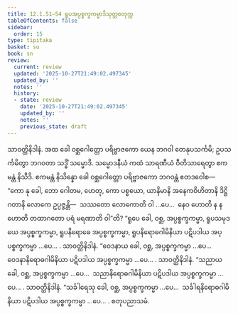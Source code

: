 ```yaml
---
title: 12.1.51–54 ရူပအပ္ပစ္စက္ခကမ္မာဒိသုတ္တစတုက္က
tableOfContents: false
sidebar:
  order: 15
type: tipitaka
basket: su
book: sn
review:
  current: review
  updated: '2025-10-27T21:49:02.497345'
  updated_by: ''
  notes: ''
  history:
  - state: review
    date: '2025-10-27T21:49:02.497345'
    updated_by: ''
    notes: ''
    previous_state: draft
---
```



<ReviewStatus review={frontmatter.review} showDetails={true} />

<HypothesisAnnotation frontmatter={frontmatter} />

<DynamicBreadcrumb />

<Division number="657–660" book="sn" e="ch" v="18" p="378">

<Paragraph number="1269" book="sn">
သာဝတ္ထိနိဒါနံ. အထ ခေါ ဝစ္ဆဂေါတ္တော ပရိဗ္ဗာဇကော ယေန ဘဂဝါ တေနုပသင်္ကမိ; ဥပသင်္ကမိတွာ ဘဂဝတာ သဒ္ဓိံ သမ္မောဒိ. သမ္မောဒနီယံ ကထံ သာရဏီယံ ဝီတိသာရေတွာ ဧကမန္တံ နိသီဒိ. ဧကမန္တံ နိသိန္နော ခေါ ဝစ္ဆဂေါတ္တော ပရိဗ္ဗာဇကော ဘဂဝန္တံ ဧတဒဝေါစ—  “ကော နု ခေါ, ဘော ဂေါတမ, ဟေတု, ကော ပစ္စယော, ယာနိမာနိ အနေကဝိဟိတာနိ ဒိဋ္ဌိဂတာနိ လောကေ ဥပ္ပဇ္ဇန္တိ—  သဿတော လောကောတိ ဝါ …ပေ…  နေဝ ဟောတိ န န ဟောတိ တထာဂတော ပရံ မရဏာတိ ဝါ”တိ? “ရူပေ ခေါ, ဝစ္ဆ, အပ္ပစ္စက္ခကမ္မာ, ရူပသမုဒယေ အပ္ပစ္စက္ခကမ္မာ, ရူပနိရောဓေ အပ္ပစ္စက္ခကမ္မာ, ရူပနိရောဓဂါမိနိယာ ပဋိပဒါယ အပ္ပစ္စက္ခကမ္မာ …ပေ… .
</Paragraph>

<Paragraph number="1270" book="sn">
သာဝတ္ထိနိဒါနံ. “ဝေဒနာယ ခေါ, ဝစ္ဆ, အပ္ပစ္စက္ခကမ္မာ …ပေ…  ဝေဒနာနိရောဓဂါမိနိယာ ပဋိပဒါယ အပ္ပစ္စက္ခကမ္မာ …ပေ… .
</Paragraph>

<Paragraph number="1271" book="sn">
သာဝတ္ထိနိဒါနံ. “သညာယ ခေါ, ဝစ္ဆ, အပ္ပစ္စက္ခကမ္မာ …ပေ…  သညာနိရောဓဂါမိနိယာ ပဋိပဒါယ အပ္ပစ္စက္ခကမ္မာ …ပေ… .
</Paragraph>

<Paragraph number="1272" book="sn">
သာဝတ္ထိနိဒါနံ. “သင်္ခါရေသု ခေါ, ဝစ္ဆ, အပ္ပစ္စက္ခကမ္မာ …ပေ…  သင်္ခါရနိရောဓဂါမိနိယာ ပဋိပဒါယ အပ္ပစ္စက္ခကမ္မာ …ပေ… .

</Paragraph>
</Division>

<Paragraph number="1273" type="center" book="sn">
စတုပညာသမံ.
</Paragraph>